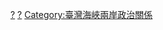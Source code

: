 {{Catmore|台湾省 (中华人民共和国)}}

[[Category:中华人民共和国省份|?]]
[[Category:台灣行政區劃史|?]]
[[Category:臺灣海峽兩岸政治關係|Category:臺灣海峽兩岸政治關係]]